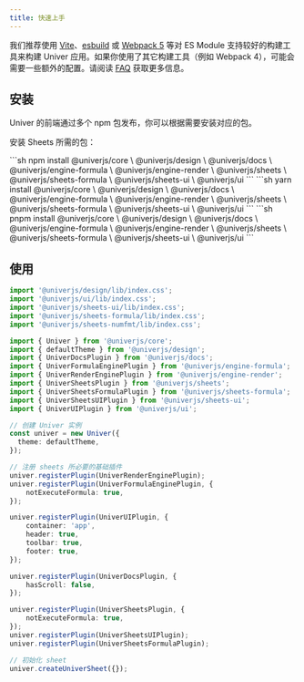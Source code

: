 ```yaml
---
title: 快速上手
---
```


我们推荐使用 [Vite](https://vitejs.dev/)、[esbuild](https://esbuild.github.io/) 或 [Webpack 5](https://webpack.js.org/) 等对 ES Module 支持较好的构建工具来构建 Univer 应用。如果你使用了其它构建工具（例如 Webpack 4），可能会需要一些额外的配置。请阅读 [FAQ](/guides/faq) 获取更多信息。

## 安装

Univer 的前端通过多个 npm 包发布，你可以根据需要安装对应的包。

安装 Sheets 所需的包：


<Tabs>
  <TabItem label="npm">
    ```sh
    npm install @univerjs/core \
        @univerjs/design \
        @univerjs/docs \
        @univerjs/engine-formula \
        @univerjs/engine-render \
        @univerjs/sheets \
        @univerjs/sheets-formula \
        @univerjs/sheets-ui \
        @univerjs/ui
    ```
  </TabItem>

  <TabItem label="yarn">
    ```sh
    yarn install @univerjs/core \
        @univerjs/design \
        @univerjs/docs \
        @univerjs/engine-formula \
        @univerjs/engine-render \
        @univerjs/sheets \
        @univerjs/sheets-formula \
        @univerjs/sheets-ui \
        @univerjs/ui
    ```
  </TabItem>

  <TabItem label="pnpm">
    ```sh
    pnpm install @univerjs/core \
        @univerjs/design \
        @univerjs/docs \
        @univerjs/engine-formula \
        @univerjs/engine-render \
        @univerjs/sheets \
        @univerjs/sheets-formula \
        @univerjs/sheets-ui \
        @univerjs/ui
    ```
  </TabItem>
</Tabs>

## 使用

```ts title="main.ts"
import '@univerjs/design/lib/index.css';
import '@univerjs/ui/lib/index.css';
import '@univerjs/sheets-ui/lib/index.css';
import '@univerjs/sheets-formula/lib/index.css';
import '@univerjs/sheets-numfmt/lib/index.css';

import { Univer } from '@univerjs/core';
import { defaultTheme } from '@univerjs/design';
import { UniverDocsPlugin } from '@univerjs/docs';
import { UniverFormulaEnginePlugin } from '@univerjs/engine-formula';
import { UniverRenderEnginePlugin } from '@univerjs/engine-render';
import { UniverSheetsPlugin } from '@univerjs/sheets';
import { UniverSheetsFormulaPlugin } from '@univerjs/sheets-formula';
import { UniverSheetsUIPlugin } from '@univerjs/sheets-ui';
import { UniverUIPlugin } from '@univerjs/ui';

// 创建 Univer 实例
const univer = new Univer({
  theme: defaultTheme,
});

// 注册 sheets 所必要的基础插件
univer.registerPlugin(UniverRenderEnginePlugin);
univer.registerPlugin(UniverFormulaEnginePlugin, {
    notExecuteFormula: true,
});

univer.registerPlugin(UniverUIPlugin, {
    container: 'app',
    header: true,
    toolbar: true,
    footer: true,
});

univer.registerPlugin(UniverDocsPlugin, {
    hasScroll: false,
});

univer.registerPlugin(UniverSheetsPlugin, {
    notExecuteFormula: true,
});
univer.registerPlugin(UniverSheetsUIPlugin);
univer.registerPlugin(UniverSheetsFormulaPlugin);

// 初始化 sheet
univer.createUniverSheet({});
```
